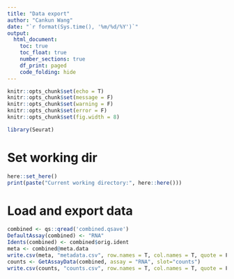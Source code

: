 ```yaml
---
title: "Data export"
author: "Cankun Wang"
date: "`r format(Sys.time(), '%m/%d/%Y')`"
output: 
  html_document:
    toc: true
    toc_float: true
    number_sections: true
    df_print: paged
    code_folding: hide
---
```


```r
knitr::opts_chunk$set(echo = T)
knitr::opts_chunk$set(message = F)
knitr::opts_chunk$set(warning = F)
knitr::opts_chunk$set(error = F)
knitr::opts_chunk$set(fig.width = 8)

library(Seurat)

```


# Set working dir

```r

here::set_here()
print(paste("Current working directory:", here::here()))

```

# Load and export data

```r
combined <- qs::qread('combined.qsave')
DefaultAssay(combined) <- "RNA"
Idents(combined) <- combined$orig.ident
meta <- combined@meta.data
write.csv(meta, "metadata.csv", row.names = T, col.names = T, quote = F)
counts <- GetAssayData(combined, assay = "RNA", slot="counts")
write.csv(counts, "counts.csv", row.names = T, col.names = T, quote = F)
```

